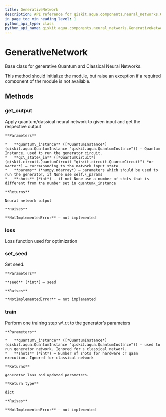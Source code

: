```yaml
---
title: GenerativeNetwork
description: API reference for qiskit.aqua.components.neural_networks.GenerativeNetwork
in_page_toc_min_heading_level: 1
python_api_type: class
python_api_name: qiskit.aqua.components.neural_networks.GenerativeNetwork
---
```


# GenerativeNetwork

<Class id="qiskit.aqua.components.neural_networks.GenerativeNetwork" isDedicatedPage={true} github="https://github.com/qiskit-community/qiskit-aqua/tree/stable/0.7/qiskit/aqua/components/neural_networks/generative_network.py" signature="GenerativeNetwork">
  Base class for generative Quantum and Classical Neural Networks.

  This method should initialize the module, but raise an exception if a required component of the module is not available.

  ## Methods

  ### get\_output

  <Function id="qiskit.aqua.components.neural_networks.GenerativeNetwork.get_output" name="get_output" signature="abstract GenerativeNetwork.get_output(quantum_instance, qc_state_in, params, shots)">
    Apply quantum/classical neural network to given input and get the respective output

    **Parameters**

    *   **quantum\_instance** ([*QuantumInstance*](qiskit.aqua.QuantumInstance "qiskit.aqua.QuantumInstance")) – Quantum Instance, used to run the generator circuit.
    *   **qc\_state\_in** ([*QuantumCircuit*](qiskit.circuit.QuantumCircuit "qiskit.circuit.QuantumCircuit") *or vector*) – corresponding to the network input state
    *   **params** (*numpy.ndarray*) – parameters which should be used to run the generator, if None use self.\_params
    *   **shots** (*int*) – if not None use a number of shots that is different from the number set in quantum\_instance

    **Returns**

    Neural network output

    **Raises**

    **NotImplementedError** – not implemented
  </Function>

  ### loss

  <Function id="qiskit.aqua.components.neural_networks.GenerativeNetwork.loss" name="loss" signature="abstract GenerativeNetwork.loss()">
    Loss function used for optimization
  </Function>

  ### set\_seed

  <Function id="qiskit.aqua.components.neural_networks.GenerativeNetwork.set_seed" name="set_seed" signature="abstract GenerativeNetwork.set_seed(seed)">
    Set seed.

    **Parameters**

    **seed** (*int*) – seed

    **Raises**

    **NotImplementedError** – not implemented
  </Function>

  ### train

  <Function id="qiskit.aqua.components.neural_networks.GenerativeNetwork.train" name="train" signature="abstract GenerativeNetwork.train(quantum_instance=None, shots=None)">
    Perform one training step w\.r.t to the generator’s parameters

    **Parameters**

    *   **quantum\_instance** ([*QuantumInstance*](qiskit.aqua.QuantumInstance "qiskit.aqua.QuantumInstance")) – used to run generator network. Ignored for a classical network.
    *   **shots** (*int*) – Number of shots for hardware or qasm execution. Ignored for classical network

    **Returns**

    generator loss and updated parameters.

    **Return type**

    dict

    **Raises**

    **NotImplementedError** – not implemented
  </Function>
</Class>

